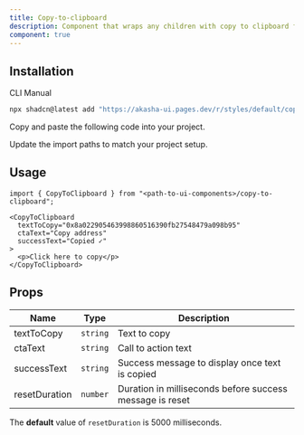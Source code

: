 ```yaml
---
title: Copy-to-clipboard
description: Component that wraps any children with copy to clipboard functionality and a tooltip.
component: true
---
```


<ComponentPreview name="copy-to-clipboard-demo" />

## Installation

<Tabs defaultValue="cli">

<TabsList>
  <TabsTrigger value="cli">CLI</TabsTrigger>
  <TabsTrigger value="manual">Manual</TabsTrigger>
</TabsList>

<TabsContent value="cli">

```bash
npx shadcn@latest add "https://akasha-ui.pages.dev/r/styles/default/copy-to-clipboard.json"
```

</TabsContent>

<TabsContent value="manual">

<Steps>

<Step>Copy and paste the following code into your project.</Step>

<ComponentSource name="copy-to-clipboard" />

<Step>Update the import paths to match your project setup.</Step>

</Steps>

</TabsContent>

</Tabs>

## Usage

```tsx
import { CopyToClipboard } from "<path-to-ui-components>/copy-to-clipboard";
```

```tsx
<CopyToClipboard
  textToCopy="0x8a022905463998860516390fb27548479a098b95"
  ctaText="Copy address"
  successText="Copied ✓"
>
  <p>Click here to copy</p>
</CopyToClipboard>
```

## Props

| Name          | Type     | Description                                              |
| ------------- | -------- | -------------------------------------------------------- |
| textToCopy    | `string` | Text to copy                                             |
| ctaText       | `string` | Call to action text                                      |
| successText   | `string` | Success message to display once text is copied           |
| resetDuration | `number` | Duration in milliseconds before success message is reset |

<Callout>
 
The **default** value of `resetDuration` is 5000 milliseconds.

</Callout>
